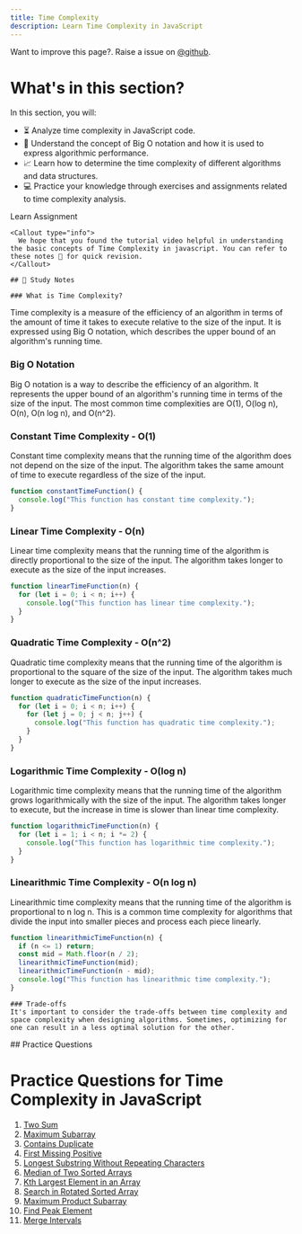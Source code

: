 ```yaml
---
title: Time Complexity
description: Learn Time Complexity in JavaScript
---
```


<Callout>

Want to improve this page?. Raise a issue on [@github](https://github.com/FrontendFreaks/Official-Website).
</Callout>

# What's in this section?

In this section, you will:

- ⏳ Analyze time complexity in JavaScript code.
- 🧠 Understand the concept of Big O notation and how it is used to express algorithmic performance.
- 📈 Learn how to determine the time complexity of different algorithms and data structures.
- 💻 Practice your knowledge through exercises and assignments related to time complexity analysis.

<Tabs defaultValue="learn">

<TabsList>
  <TabsTrigger value="learn">Learn</TabsTrigger>
  <TabsTrigger value="assignment">Assignment</TabsTrigger>
</TabsList>

<TabsContent value="learn">
  <div className="w-full h-full">
    <VideoPlayer src="https://youtu.be/I9BNxqZSShk"/>

    <Callout type="info">
      We hope that you found the tutorial video helpful in understanding the basic concepts of Time Complexity in javascript. You can refer to these notes 📝 for quick revision.
    </Callout>

    ## 📝 Study Notes

    ### What is Time Complexity?
Time complexity is a measure of the efficiency of an algorithm in terms of the amount of time it takes to execute relative to the size of the input. It is expressed using Big O notation, which describes the upper bound of an algorithm's running time.

### Big O Notation
Big O notation is a way to describe the efficiency of an algorithm. It represents the upper bound of an algorithm's running time in terms of the size of the input. The most common time complexities are O(1), O(log n), O(n), O(n log n), and O(n^2).

### Constant Time Complexity - O(1)
Constant time complexity means that the running time of the algorithm does not depend on the size of the input. The algorithm takes the same amount of time to execute regardless of the size of the input.

```javascript
function constantTimeFunction() {
  console.log("This function has constant time complexity.");
}
```

### Linear Time Complexity - O(n)
Linear time complexity means that the running time of the algorithm is directly proportional to the size of the input. The algorithm takes longer to execute as the size of the input increases.

```javascript
function linearTimeFunction(n) {
  for (let i = 0; i < n; i++) {
    console.log("This function has linear time complexity.");
  }
}
```

### Quadratic Time Complexity - O(n^2)
Quadratic time complexity means that the running time of the algorithm is proportional to the square of the size of the input. The algorithm takes much longer to execute as the size of the input increases.

```javascript
function quadraticTimeFunction(n) {
  for (let i = 0; i < n; i++) {
    for (let j = 0; j < n; j++) {
      console.log("This function has quadratic time complexity.");
    }
  }
}
```

### Logarithmic Time Complexity - O(log n)
Logarithmic time complexity means that the running time of the algorithm grows logarithmically with the size of the input. The algorithm takes longer to execute, but the increase in time is slower than linear time complexity.

```javascript
function logarithmicTimeFunction(n) {
  for (let i = 1; i < n; i *= 2) {
    console.log("This function has logarithmic time complexity.");
  }
}
```

### Linearithmic Time Complexity - O(n log n)
Linearithmic time complexity means that the running time of the algorithm is proportional to n log n. This is a common time complexity for algorithms that divide the input into smaller pieces and process each piece linearly.

```javascript
function linearithmicTimeFunction(n) {
  if (n <= 1) return;
  const mid = Math.floor(n / 2);
  linearithmicTimeFunction(mid);
  linearithmicTimeFunction(n - mid);
  console.log("This function has linearithmic time complexity.");
}
```

    ### Trade-offs
    It's important to consider the trade-offs between time complexity and space complexity when designing algorithms. Sometimes, optimizing for one can result in a less optimal solution for the other.

  </div>
</TabsContent>


<TabsContent value="assignment">
## Practice Questions

# Practice Questions for Time Complexity in JavaScript

1. [Two Sum](https://leetcode.com/problems/two-sum/)
2. [Maximum Subarray](https://leetcode.com/problems/maximum-subarray/)
3. [Contains Duplicate](https://leetcode.com/problems/contains-duplicate/)
4. [First Missing Positive](https://leetcode.com/problems/first-missing-positive/)
5. [Longest Substring Without Repeating Characters](https://leetcode.com/problems/longest-substring-without-repeating-characters/)
6. [Median of Two Sorted Arrays](https://leetcode.com/problems/median-of-two-sorted-arrays/)
7. [Kth Largest Element in an Array](https://leetcode.com/problems/kth-largest-element-in-an-array/)
8. [Search in Rotated Sorted Array](https://leetcode.com/problems/search-in-rotated-sorted-array/)
9. [Maximum Product Subarray](https://leetcode.com/problems/maximum-product-subarray/)
10. [Find Peak Element](https://leetcode.com/problems/find-peak-element/)
11. [Merge Intervals](https://leetcode.com/problems/merge-intervals/)

 
</TabsContent>


</Tabs>